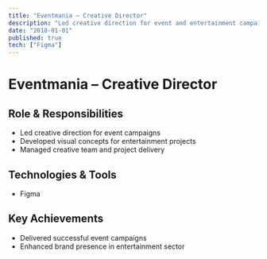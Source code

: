 ```yaml
---
title: "Eventmania – Creative Director"
description: "Led creative direction for event and entertainment campaigns."
date: "2018-01-01"
published: true
tech: ["Figma"]
---
```


# Eventmania – Creative Director

## Role & Responsibilities
- Led creative direction for event campaigns
- Developed visual concepts for entertainment projects
- Managed creative team and project delivery

## Technologies & Tools
- Figma

## Key Achievements
- Delivered successful event campaigns
- Enhanced brand presence in entertainment sector 
